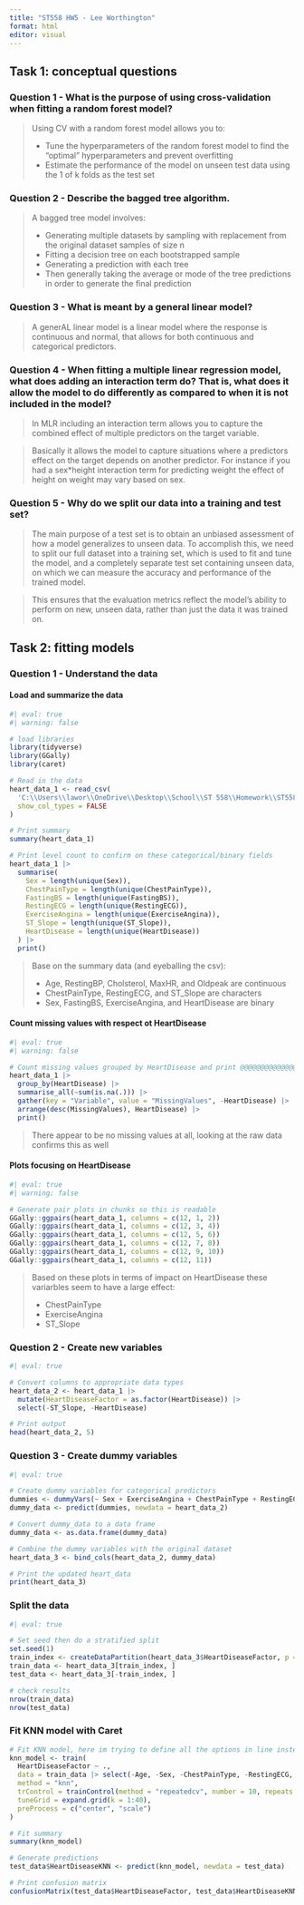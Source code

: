 ```yaml
---
title: "ST558 HW5 - Lee Worthington"
format: html
editor: visual
---
```


## Task 1: conceptual questions

### Question 1 - What is the purpose of using cross-validation when fitting a random forest model?
> Using CV with a random forest model allows you to:
>
> - Tune the hyperparameters of the random forest model to find the "optimal" hyperparameters and prevent overfitting
> - Estimate the performance of the model on unseen test data using the 1 of k folds as the test set

### Question 2 - Describe the bagged tree algorithm.
> A bagged tree model involves:
>
> - Generating multiple datasets by sampling with replacement from the original dataset samples of size n
> - Fitting a decision tree on each bootstrapped sample
> - Generating a prediction with each tree
> - Then generally taking the average or mode of the tree predictions in order to generate the final prediction

### Question 3 - What is meant by a general linear model?
> A generAL linear model is a linear model where the response is continuous and normal, that allows for both continuous and categorical predictors.

### Question 4 - When fitting a multiple linear regression model, what does adding an interaction term do? That is, what does it allow the model to do differently as compared to when it is not included in the model?
> In MLR including an interaction term allows you to capture the combined effect of multiple predictors on the target variable. 

> Basically it allows the model to capture situations where a predictors effect on the target depends on another predictor. For instance if you had a sex*height interaction term for predicting weight the effect of height on weight may vary based on sex.

### Question 5 - Why do we split our data into a training and test set?
> The main purpose of a test set is to obtain an unbiased assessment of how a model generalizes to unseen data. To accomplish this, we need to split our full dataset into a training set, which is used to fit and tune the model, and a completely separate test set containing unseen data, on which we can measure the accuracy and performance of the trained model. 

> This ensures that the evaluation metrics reflect the model's ability to perform on new, unseen data, rather than just the data it was trained on.


## Task 2: fitting models
### Question 1 - Understand the data
#### Load and summarize the data
```r
#| eval: true
#| warning: false

# load libraries
library(tidyverse)
library(GGally)
library(caret)

# Read in the data
heart_data_1 <- read_csv(
  'C:\\Users\\lawor\\OneDrive\\Desktop\\School\\ST 558\\Homework\\ST558_HW5\\heart.csv',
  show_col_types = FALSE
)

# Print summary
summary(heart_data_1)

# Print level count to confirm on these categorical/binary fields
heart_data_1 |> 
  summarise(
    Sex = length(unique(Sex)),
    ChestPainType = length(unique(ChestPainType)),
    FastingBS = length(unique(FastingBS)),
    RestingECG = length(unique(RestingECG)),
    ExerciseAngina = length(unique(ExerciseAngina)),
    ST_Slope = length(unique(ST_Slope)),
    HeartDisease = length(unique(HeartDisease))
  ) |>
  print()

```
> Base on the summary data (and eyeballing the csv):
> 
> - Age, RestingBP, Cholsterol, MaxHR, and Oldpeak are continuous
> - ChestPainType, RestingECG, and ST_Slope are characters
> - Sex, FastingBS, ExerciseAngina, and HeartDisease are binary

#### Count missing values with respect ot HeartDisease
```r
#| eval: true
#| warning: false

# Count missing values grouped by HeartDisease and print @@@@@@@@@@@@@@@@@@@@@
heart_data_1 |>
  group_by(HeartDisease) |>
  summarise_all(~sum(is.na(.))) |>
  gather(key = "Variable", value = "MissingValues", -HeartDisease) |>
  arrange(desc(MissingValues), HeartDisease) |>
  print()

```
> There appear to be no missing values at all, looking at the raw data confirms this as well

#### Plots focusing on HeartDisease
```r
#| eval: true
#| warning: false

# Generate pair plots in chunks so this is readable
GGally::ggpairs(heart_data_1, columns = c(12, 1, 2))
GGally::ggpairs(heart_data_1, columns = c(12, 3, 4))
GGally::ggpairs(heart_data_1, columns = c(12, 5, 6))
GGally::ggpairs(heart_data_1, columns = c(12, 7, 8))
GGally::ggpairs(heart_data_1, columns = c(12, 9, 10))
GGally::ggpairs(heart_data_1, columns = c(12, 11))
```
> Based on these plots in terms of impact on HeartDisease these variarbles seem to have a large effect:
>
> - ChestPainType
> - ExerciseAngina
> - ST_Slope


### Question 2 - Create new variables
```r
#| eval: true

# Convert columns to appropriate data types
heart_data_2 <- heart_data_1 |>
  mutate(HeartDiseaseFactor = as.factor(HeartDisease)) |>
  select(-ST_Slope, -HeartDisease)

# Print output
head(heart_data_2, 5)

```

### Question 3 - Create dummy variables
```r
#| eval: true

# Create dummy variables for categorical predictors
dummies <- dummyVars(~ Sex + ExerciseAngina + ChestPainType + RestingECG, data = heart_data_2)
dummy_data <- predict(dummies, newdata = heart_data_2)

# Convert dummy_data to a data frame
dummy_data <- as.data.frame(dummy_data)

# Combine the dummy variables with the original dataset
heart_data_3 <- bind_cols(heart_data_2, dummy_data)

# Print the updated heart_data
print(heart_data_3)

```

### Split the data
```r
#| eval: true

# Set seed then do a stratified split
set.seed(1)  
train_index <- createDataPartition(heart_data_3$HeartDiseaseFactor, p = 0.8, list = FALSE)
train_data <- heart_data_3[train_index, ]
test_data <- heart_data_3[-train_index, ]

# check results
nrow(train_data)
nrow(test_data)

```

### Fit KNN model with Caret
```r

# Fit KNN model, here im trying to define all the options in line instead of as seperate objects to call
knn_model <- train(
  HeartDiseaseFactor ~ .,
  data = train_data |> select(-Age, -Sex, -ChestPainType, -RestingECG, -ExerciseAngina),
  method = "knn",
  trControl = trainControl(method = "repeatedcv", number = 10, repeats = 3),
  tuneGrid = expand.grid(k = 1:40),
  preProcess = c("center", "scale")
)

# Fit summary
summary(knn_model)

# Generate predictions
test_data$HeartDiseaseKNN <- predict(knn_model, newdata = test_data)

# Print confusion matrix
confusionMatrix(test_data$HeartDiseaseFactor, test_data$HeartDiseaseKNN)

```

